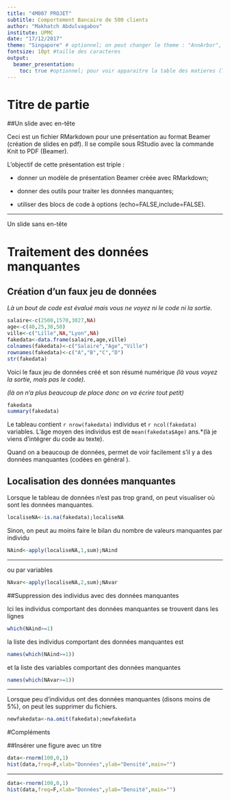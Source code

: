 ```yaml
---
title: "4M007 PROJET"
subtitle: Comportement Bancaire de 500 clients
author: "Makhatch Abdulvagabov"
institute: UPMC
date: "17/12/2017"
theme: "Singapore" # optionnel; on peut changer le theme : "AnnArbor", "Warsaw", "Madrid", ....
fontsize: 10pt #taille des caracteres
output:
  beamer_presentation:
    toc: true #optionnel; pour voir apparaitre la table des matieres (Table Of Contents)
---
```


# Titre de partie  

##Un slide avec en-tête

Ceci est un fichier RMarkdown pour une présentation au format Beamer (création de slides en pdf). Il se compile sous RStudio avec la commande Knit to PDF (Beamer).

\bigskip
L'objectif de cette présentation est triple :

- donner un modèle de présentation Beamer créée avec RMarkdown;

- donner des outils pour traiter les données manquantes;

- utiliser des blocs de code à options (echo=FALSE,include=FALSE).

----

Un slide sans en-tête

# Traitement des données manquantes

## Création d'un faux jeu de données

*Là un bout de code est évalué mais vous ne voyez ni le code ni la sortie.*
```r
salaire<-c(2500,1570,3027,NA)
age<-c(40,25,30,50)
ville<-c("Lille",NA,"Lyon",NA)
fakedata<-data.frame(salaire,age,ville)
colnames(fakedata)<-c("Salaire","Age","Ville")
rownames(fakedata)<-c("A","B","C","D")
str(fakedata)
```

Voici le faux jeu de données créé et son résumé numérique *(là vous voyez la sortie, mais pas le code).*

\tiny 
*(là on n'a plus beaucoup de place donc on va écrire tout petit)*
```r
fakedata
summary(fakedata)
```

Le tableau contient `r nrow(fakedata)` individus et `r ncol(fakedata)` variables. L'âge moyen des individus est de `mean(fakedata$Age)` ans.*(là je viens d'intégrer du code \texttt{R} au texte).

Quand on a beaucoup de données, \texttt{summary} permet de voir facilement s'il y a des données manquantes (codées en général \texttt{NA}).

## Localisation des données manquantes

Lorsque le tableau de données n'est pas trop grand, on peut visualiser où sont les données manquantes.
```r
localiseNA<-is.na(fakedata);localiseNA
```

Sinon, on peut au moins faire le bilan du nombre de valeurs manquantes par individu
```r
NAind<-apply(localiseNA,1,sum);NAind
```

----

ou par variables
```r
NAvar<-apply(localiseNA,2,sum);NAvar
```

##Suppression des individus avec des données manquantes 

Ici les individus comportant des données manquantes se trouvent dans les lignes
```r
which(NAind>=1)
```
la liste des individus comportant des données manquantes est
```r
names(which(NAind>=1))
```
et la liste des variables comportant des données manquantes 
```r
names(which(NAvar>=1))
```

---

Lorsque peu d'individus ont des données manquantes (disons moins de 5\%), on peut les supprimer du fichiers.
```r
newfakedata<-na.omit(fakedata);newfakedata
```


#Compléments


##Insérer une figure avec un titre
```r
data<-rnorm(100,0,1)
hist(data,freq=F,xlab="Données",ylab="Densité",main="")
```

----
```r
data<-rnorm(100,0,1)
hist(data,freq=F,xlab="Données",ylab="Densité",main="")
```